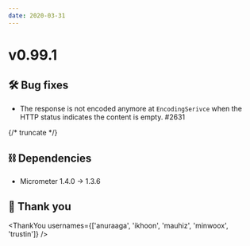 ```yaml
---
date: 2020-03-31
---
```


# v0.99.1

## 🛠️ Bug fixes

- The response is not encoded anymore at `EncodingSerivce` when the HTTP status indicates the content is empty. #2631

{/* truncate */}

## ⛓ Dependencies

- Micrometer 1.4.0 -> 1.3.6

## 🙇 Thank you

<ThankYou usernames={['anuraaga', 'ikhoon', 'mauhiz', 'minwoox', 'trustin']} />
